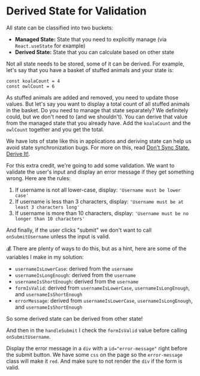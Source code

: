 # Derived State for Validation

All state can be classified into two buckets:

- **Managed State:** State that you need to explicitly manage (via
  `React.useState` for example)
- **Derived State:** State that you can calculate based on other state

Not all state needs to be stored, some of it can be derived. For example, let's
say that you have a basket of stuffed animals and your state is:

```tsx
const koalaCount = 4
const owlCount = 6
```

As stuffed animals are added and removed, you need to update those values. But
let's say you want to display a total count of all stuffed animals in the
basket. Do you need to manage that state separately? We definitely could, but we
don't need to (and we shouldn't). You can derive that value from the managed
state that you already have. Add the `koalaCount` and the `owlCount` together
and you get the total.

We have lots of state like this in applications and deriving state can help us
avoid state synchronization bugs. For more on this, read
[Don't Sync State. Derive It!](https://kentcdodds.com/blog/dont-sync-state-derive-it).

For this extra credit, we're going to add some validation. We want to validate
the user's input and display an error message if they get something wrong. Here
are the rules:

1. If username is not all lower-case, display: `'Username must be lower case'`
2. If username is less than 3 characters, display:
   `'Username must be at least 3 characters long'`
3. If username is more than 10 characters, display:
   `'Username must be no longer than 10 characters'`

And finally, if the user clicks "submit" we don't want to call
`onSubmitUsername` unless the input is valid.

💰 There are plenty of ways to do this, but as a hint, here are some of the
variables I make in my solution:

- `usernameIsLowerCase`: derived from the `username`
- `usernameIsLongEnough`: derived from the `username`
- `usernameIsShortEnough`: derived from the `username`
- `formIsValid`: derived from `usernameIsLowerCase`, `usernameIsLongEnough`, and
  `usernameIsShortEnough`
- `errorMessage`: derived from `usernameIsLowerCase`, `usernameIsLongEnough`,
  and `usernameIsShortEnough`

So some derived state can be derived from other state!

And then in the `handleSubmit` I check the `formIsValid` value before calling
`onSubmitUsername`.

Display the error message in a `div` with a `id="error-message"` right before
the submit button. We have some `css` on the page so the `error-message` class
will make it `red`. And make sure to not render the `div` if the form is valid.

